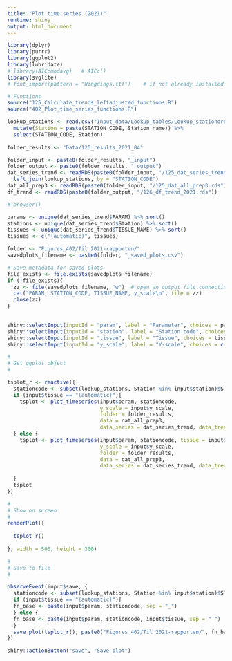 ```yaml
---
title: "Plot time series (2021)"
runtime: shiny
output: html_document
---
```



```r

library(dplyr)
library(purrr)
library(ggplot2)
library(lubridate)
# library(AICcmodavg)   # AICc()
library(svglite)
# font_import(pattern = "Wingdings.ttf")    # if not already installed on your PC

# Functions  
source("125_Calculate_trends_leftadjusted_functions.R")
source("402_Plot_time_series_functions.R")

```

```r

lookup_stations <- read.csv("Input_data/Lookup_tables/Lookup_stationorder.csv") %>%
  mutate(Station = paste(STATION_CODE, Station_name)) %>%
  select(STATION_CODE, Station)
  
folder_results <- "Data/125_results_2021_04"

folder_input <- paste0(folder_results, "_input")
folder_output <- paste0(folder_results, "_output")
dat_series_trend <- readRDS(paste0(folder_input, "/125_dat_series_trend.rds")) %>%
  left_join(lookup_stations, by = "STATION_CODE")
dat_all_prep3 <- readRDS(paste0(folder_input, "/125_dat_all_prep3.rds"))
df_trend <- readRDS(paste0(folder_output, "/126_df_trend_2021.rds"))

# browser()

params <- unique(dat_series_trend$PARAM) %>% sort()
stations <- unique(dat_series_trend$Station) %>% sort()
tissues <- unique(dat_series_trend$TISSUE_NAME) %>% sort()
tissues <- c("(automatic)", tissues)

folder <- "Figures_402/Til 2021-rapporten/"
savedplots_filename <- paste0(folder, "_saved_plots.csv")  

# Save metadata for saved plots
file_exists <- file.exists(savedplots_filename)
if (!file_exists){
  zz <- file(savedplots_filename, "w")  # open an output file connection
  cat("PARAM, STATION_CODE, TISSUE_NAME, y_scale\n", file = zz)
  close(zz)
}
  
```

```r

shiny::selectInput(inputId = "param", label = "Parameter", choices = params, selected = "HG")
shiny::selectInput(inputId = "station", label = "Station code", choices = stations, selected = "98B1")  
shiny::selectInput(inputId = "tissue", label = "Tissue", choices = tissues, selected = )    
shiny::selectInput(inputId = "y_scale", label = "Y-scale", choices = c("ordinary", "log numbers", "log scale"), selected = "ordinary")  

```

```r

#
# Get ggplot object   
#

tsplot_r <- reactive({
  stationcode <- subset(lookup_stations, Station %in% input$station)$STATION_CODE
  if (input$tissue == "(automatic)"){
    tsplot <- plot_timeseries(input$param, stationcode,
                              y_scale = input$y_scale,
                              folder = folder_results, 
                              data = dat_all_prep3, 
                              data_series = dat_series_trend, data_trend = df_trend)
  } else {
    tsplot <- plot_timeseries(input$param, stationcode, tissue = input$tissue, 
                              y_scale = input$y_scale,
                              folder = folder_results, 
                              data = dat_all_prep3, 
                              data_series = dat_series_trend, data_trend = df_trend)
    
  }
  tsplot
})

#
# Show on screen
#
renderPlot({
  
  tsplot_r()
  
}, width = 500, height = 300)

#
# Save to file
#

observeEvent(input$save, {
  stationcode <- subset(lookup_stations, Station %in% input$station)$STATION_CODE
  if (input$tissue == "(automatic)"){
  fn_base <- paste(input$param, stationcode, sep = "_")
  } else {
  fn_base <- paste(input$param, stationcode, input$tissue, sep = "_")
  }
  save_plot(tsplot_r(), paste0("Figures_402/Til 2021-rapporten/", fn_base, ".png"))
})

```


```r

shiny::actionButton("save", "Save plot")

```

